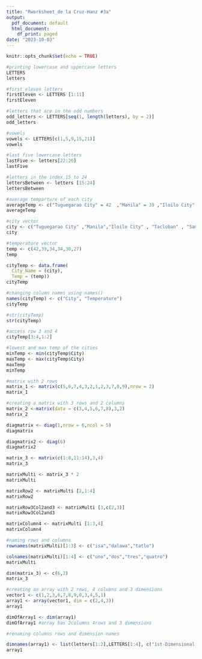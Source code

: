 ```yaml
---
title: "Rworksheet_de la Cruz-Hanz #3a"
output:
  pdf_document: default
  html_document:
    df_print: paged
date: "2023-10-03"
---
```


```r
knitr::opts_chunk$set(echo = TRUE)
```


```r
#printing lowercase and uppercase letters
LETTERS
letters
```

```r
#first eleven letters
firstEleven <- LETTERS [1:11]
firstEleven
```

```r
#letters that are in the odd numbers
odd_letters <- LETTERS[seq(1, length(letters), by = 2)]
odd_letters
```

```r
#vowels
vowels <- LETTERS[c(1,5,9,15,21)]
vowels 
```

```r
#last five lowercase letters
lastFive <- letters[22:26]
lastFive
```

```r
#letters in the index 15 to 24
lettersBetween <- letters [15:24]
lettersBetween
```

```r
#average temparture of each city
averageTemp <- c("Tuguegarao City" = 42  ,"Manila" = 39 ,"Iloilo City" = 34, "Tacloban" = 34, "Samal Island" = 30  , "Davao City" = 27)
averageTemp
```
```r
#city vector
city <- c("Tuguegarao City" ,"Manila","Iloilo City" , "Tacloban" , "Samal Island"  , "Davao City")
city

```

``` r
#temperature vector
temp <- c(42,39,34,34,30,27)
temp
```
```r

cityTemp <- data.frame(
  City_Name = (city),
  Temp = (temp))
cityTemp

```
```r
#changing column names using names() 
names(cityTemp) <- c("City", "Temperature")
cityTemp
```

```r
#str(cityTemp)
str(cityTemp)
```

```r
#access row 3 and 4
cityTemp[3:4,1:2]
```
```r
#lowest and max temp of the cities 
minTemp <- min(cityTemp$City)
maxTemp <- max(cityTemp$City)
maxTemp
minTemp
```

```r
#matrix with 2 rows
matrix_1 <- matrix(c(5,6,7,4,3,2,1,2,3,7,8,9),nrow = 2)
matrix_1
```
```r
#creating a matrix with 3 rows and 2 columns
matrix_2 <-matrix(data = c(3,4,5,6,7,8),3,2)
matrix_2
```
```r
diagmatrix <- diag(1,nrow = 6,ncol = 5)
diagmatrix
```
```r
diagmatrix2 <- diag(6)
diagmatrix2
```
```r
matrix_3 <- matrix(c(1:8,11:14),3,4)
matrix_3
```
```r
matrixMulti <- matrix_3 * 2
matrixMulti
```
```r
matrixRow2 <- matrixMulti [2,1:4]
matrixRow2 
```

```r
matrixRow3Col2and3 <- matrixMulti [3,c(2,3)]
matrixRow3Col2and3
```
``` r
matrixColumn4 <- matrixMulti [1:3,4]
matrixColumn4
```

```r
#naming rows and columns
rownames(matrixMulti)[1:3] <- c("isa","dalawa","tatlo")

colnames(matrixMulti)[1:4] <- c("uno","dos","tres","quatro")
matrixMulti
```

```r
dim(matrix_3) <- c(6,2)
matrix_3
```
```r
#creating an array with 2 rows, 4 columns and 3 dimensions
vector1 <- c(1,2,3,6,7,8,9,0,3,4,5,1)
array1 <- array(vector1, dim = c(2,4,3))
array1
```
```r
dimOfArray1 <- dim(array1)
dimOfArray1 #array has 2columns 4rows and 3 dimensions
```

```r
#renaming columns rows and dimension names

dimnames(array1) <- list(letters[1:2],LETTERS[1:4], c("1st-Dimensional Array", "2nd-Dimensional Array", "3rd-Dimensional Array"))
array1
```
